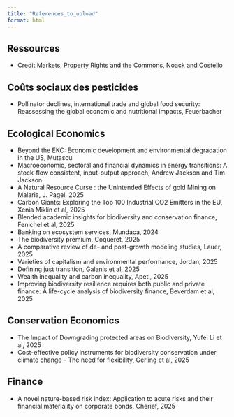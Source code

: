 ```yaml
---
title: "References_to_upload"
format: html
---
```


## Ressources

- Credit Markets, Property Rights and the Commons, Noack and Costello

## Coûts sociaux des pesticides

- Pollinator declines, international trade and global food security: Reassessing the global economic and nutritional impacts, Feuerbacher

## Ecological Economics 

- Beyond the EKC: Economic development and environmental degradation in the US, Mutascu
- Macroeconomic, sectoral and financial dynamics in energy transitions: A stock-flow consistent, input-output approach, Andrew Jackson and Tim Jackson
- A Natural Resource Curse : the Unintended Effects of gold Mining on Malaria, J. Pagel, 2025
- Carbon Giants: Exploring the Top 100 Industrial CO2 Emitters in the EU, Xenia Miklin et al, 2025
- Blended academic insights for biodiversity and conservation finance, Fenichel et al, 2025
- Banking on ecosystem services, Mundaca, 2024
- The biodiversity premium, Coqueret, 2025
- A comparative review of de- and post-growth modeling studies, Lauer, 2025
- Varieties of capitalism and environmental performance, Jordan, 2025
- Defining just transition, Galanis et al, 2025
- Wealth inequality and carbon inequality, Apeti, 2025
- Improving biodiversity resilience requires both public and private finance: A life-cycle analysis of biodiversity finance, Beverdam et al, 2025


## Conservation Economics
- The Impact of Downgrading protected areas on Biodiversity, Yufei Li et al, 2025
- Cost-effective policy instruments for biodiversity conservation under climate change – The need for flexibility, Gerling et al, 2025

## Finance
- A novel nature-based risk index: Application to acute risks and their financial materiality on corporate bonds, Cherief, 2025